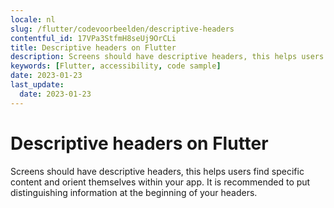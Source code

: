 ```yaml
---
locale: nl
slug: /flutter/codevoorbeelden/descriptive-headers
contentful_id: 17VPa3StfmH8seUj9OrCLi
title: Descriptive headers on Flutter
description: Screens should have descriptive headers, this helps users find specific content and orient themselves within your app.
keywords: [Flutter, accessibility, code sample]
date: 2023-01-23
last_update:
  date: 2023-01-23
---
```


# Descriptive headers on Flutter

Screens should have descriptive headers, this helps users find specific content and orient themselves within your app. It is recommended to put distinguishing information at the beginning of your headers.

<CodeSample id="screen-headers" locale="nl" platform="flutter"/>
